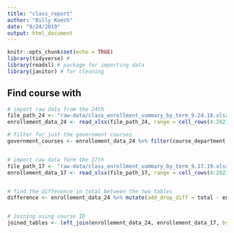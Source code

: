 ```yaml
---
title: "class_report"
author: "Billy Koech"
date: "9/24/2019"
output: html_document
---
```


```r
knitr::opts_chunk$set(echo = TRUE)
library(tidyverse) #
library(readxl) # package for importing data
library(janitor) # for cleaning
```

## Find course with 

```r
# import raw data from the 24th
file_path_24 <- "raw-data/class_enrollment_summary_by_term_9.24.19.xlsx"
enrollement_data_24 <- read_xlsx(file_path_24, range = cell_rows(4:2821)) %>%  clean_names()

# filter for just the government courses
government_courses <- enrollement_data_24 %>% filter(course_department == "Government") 


# import raw data form the 17th
file_path_17 <- "raw-data/class_enrollment_summary_by_term_9.17.19.xlsx"
enrollement_data_17 <- read_xlsx(file_path_17, range = cell_rows(4:2821)) %>%  clean_names()


# find the difference in total between the two tables
difference <- enrollement_data_24 %>% mutate(add_drop_diff = total - enrollement_data_17$total) %>% select(course_title, course_name, add_drop_diff) %>% arrange(desc(add_drop_diff))


# Joining using course ID
joined_tables <- left_join(enrollement_data_24, enrollement_data_17, by = "course_id", suffix = c("_24th", "_17th")) %>% mutate(drops = total_24th - total_17th) %>% arrange(desc(drops)) %>% select(course_title_17th, drops)

```



